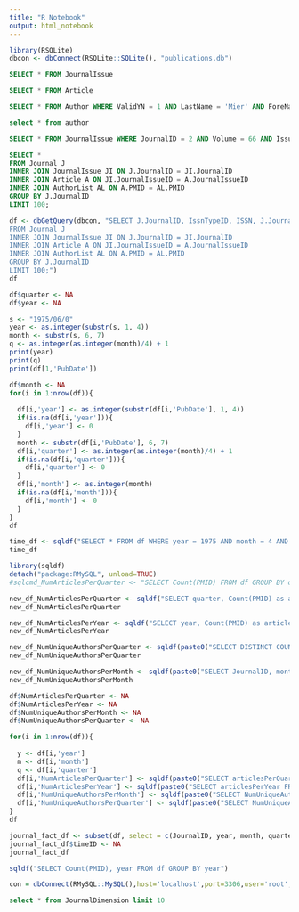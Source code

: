 ```yaml
---
title: "R Notebook"
output: html_notebook
---
```


```r
library(RSQLite)
dbcon <- dbConnect(RSQLite::SQLite(), "publications.db")
```

```sql

SELECT * FROM JournalIssue

```
```sql

SELECT * FROM Article

```

```sql
SELECT * FROM Author WHERE ValidYN = 1 AND LastName = 'Mier' AND ForeName = 'P D' AND Initials = 'PD' AND Suffix = '' AND CollectiveName = ''
```

```sql
select * from author

```
```sql
SELECT * FROM JournalIssue WHERE JournalID = 2 AND Volume = 66 AND Issue = 4 AND CitedMediumID = 2
```
```sql

SELECT *
FROM Journal J
INNER JOIN JournalIssue JI ON J.JournalID = JI.JournalID
INNER JOIN Article A ON JI.JournalIssueID = A.JournalIssueID
INNER JOIN AuthorList AL ON A.PMID = AL.PMID
GROUP BY J.JournalID
LIMIT 100;

```

```r
df <- dbGetQuery(dbcon, "SELECT J.JournalID, IssnTypeID, ISSN, J.JournalTitle, ISOAbbreviation, JI.JournalIssueID, CitedMediumID, Volume, Issue, A.PMID, A.ArticleTitle, A.SeasonID, A.PubDate, A.MedlineDate, AL.AuthorID
FROM Journal J
INNER JOIN JournalIssue JI ON J.JournalID = JI.JournalID
INNER JOIN Article A ON JI.JournalIssueID = A.JournalIssueID
INNER JOIN AuthorList AL ON A.PMID = AL.PMID
GROUP BY J.JournalID
LIMIT 100;")
df
```

```r
df$quarter <- NA
df$year <- NA
```

```r
s <- "1975/06/0"
year <- as.integer(substr(s, 1, 4))
month <- substr(s, 6, 7)
q <- as.integer(as.integer(month)/4) + 1
print(year)
print(q)
print(df[1,'PubDate'])
```


```r
df$month <- NA
for(i in 1:nrow(df)){
  
  df[i,'year'] <- as.integer(substr(df[i,'PubDate'], 1, 4))
  if(is.na(df[i,'year'])){
    df[i,'year'] <- 0
  }
  month <- substr(df[i,'PubDate'], 6, 7)
  df[i,'quarter'] <- as.integer(as.integer(month)/4) + 1
  if(is.na(df[i,'quarter'])){
    df[i,'quarter'] <- 0
  }
  df[i,'month'] <- as.integer(month)
  if(is.na(df[i,'month'])){
    df[i,'month'] <- 0
  }
}
df
```

```r
time_df <- sqldf("SELECT * FROM df WHERE year = 1975 AND month = 4 AND quarter = 2")
time_df
```


```r
library(sqldf)
detach("package:RMySQL", unload=TRUE)
#sqlcmd_NumArticlesPerQuarter <- "SELECT Count(PMID) FROM df GROUP BY df$year, df$quarter"

```
```r
new_df_NumArticlesPerQuarter <- sqldf("SELECT quarter, Count(PMID) as articlesPerQuarter FROM df GROUP BY quarter")
new_df_NumArticlesPerQuarter
```
```r
new_df_NumArticlesPerYear <- sqldf("SELECT year, Count(PMID) as articlesPerYear FROM df GROUP BY year")
new_df_NumArticlesPerYear
```

```r
new_df_NumUniqueAuthorsPerQuarter <- sqldf(paste0("SELECT DISTINCT COUNT(AuthorID) as NumUniqueAuthorsPerQuarter, quarter FROM df GROUP BY quarter"))
new_df_NumUniqueAuthorsPerQuarter
```

```r
new_df_NumUniqueAuthorsPerMonth <- sqldf(paste0("SELECT JournalID, month, COUNT(AuthorID) AS NumUniqueAuthorsPerMonth FROM df GROUP BY month"))
new_df_NumUniqueAuthorsPerMonth
```


```r

df$NumArticlesPerQuarter <- NA
df$NumArticlesPerYear <- NA
df$NumUniqueAuthorsPerMonth <- NA
df$NumUniqueAuthorsPerQuarter <- NA

for(i in 1:nrow(df)){
  
  y <- df[i,'year']
  m <- df[i,'month']
  q <- df[i,'quarter']
  df[i,'NumArticlesPerQuarter'] <- sqldf(paste0("SELECT articlesPerQuarter FROM new_df_NumArticlesPerQuarter WHERE quarter = ",q))
  df[i,'NumArticlesPerYear'] <- sqldf(paste0("SELECT articlesPerYear FROM new_df_NumArticlesPerYear WHERE year = ",y))
  df[i,'NumUniqueAuthorsPerMonth'] <- sqldf(paste0("SELECT NumUniqueAuthorsPerMonth FROM new_df_NumUniqueAuthorsPerMonth WHERE month = ",m))
  df[i,'NumUniqueAuthorsPerQuarter'] <- sqldf(paste0("SELECT NumUniqueAuthorsPerQuarter FROM new_df_NumUniqueAuthorsPerQuarter WHERE quarter = ",q))
}
df
```
```r
journal_fact_df <- subset(df, select = c(JournalID, year, month, quarter, NumArticlesPerQuarter, NumArticlesPerYear, NumUniqueAuthorsPerMonth, NumUniqueAuthorsPerQuarter))
journal_fact_df$timeID <- NA
journal_fact_df
```


```r
sqldf("SELECT Count(PMID), year FROM df GROUP BY year")
```


```r
con = dbConnect(RMySQL::MySQL(),host='localhost',port=3306,user='root',password='root123')
```

```sql
select * from JournalDimension limit 10
```

